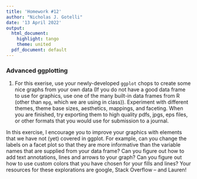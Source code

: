 ```yaml
---
title: 'Homework #12'
author: "Nicholas J. Gotelli"
date: '13 April 2022'
output:
  html_document:
    highlight: tango
    theme: united
  pdf_document: default
---
```


### Advanced ggplotting

1. For this exerise, use your newly-developed `ggplot` chops to create some nice graphs from your own data (If you do not have a good data frame to use for graphics, use one of the many built-in data frames from R (other than `mpg`, which we are using in class)). Experiment with different themes, theme base sizes, aesthetics, mappings, and faceting. When you are finished, try exporting them to high quality pdfs, jpgs, eps files, or other formats that you would use for submission to a journal.

In this exercise, I encourage you to improve your graphics with elements that we have not (yet) covered in ggplot. For example, can you change the labels on a facet plot so that they are more informative than the variable names that are supplied from your data frame? Can you figure out how to add text annotations, lines and arrows to your graph? Can you figure out how to use custom colors that you have chosen for your fills and lines? Your resources for these explorations are google, Stack Overflow -- and Lauren!

